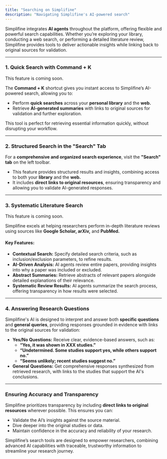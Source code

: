 ```yaml
---
title: "Searching on Simplifine"
description: "Navigating Simplifine's AI-powered search"
---
```


Simplifine integrates **AI agents** throughout the platform, offering flexible and powerful search capabilities. Whether you’re exploring your library, conducting a web search, or performing a detailed literature review, Simplifine provides tools to deliver actionable insights while linking back to original sources for validation.

---
### 1. Quick Search with Command + K
<Note>This feature is coming soon.</Note>

The **Command + K** shortcut gives you instant access to Simplifine’s AI-powered search, allowing you to:  
- Perform **quick searches** across your **personal library** and the **web.**  
- Retrieve **AI-generated summaries** with links to original sources for validation and further exploration.  

This tool is perfect for retrieving essential information quickly, without disrupting your workflow.

---

### 2. Structured Search in the "Search" Tab 
For a **comprehensive and organized search experience**, visit the **"Search" tab** on the left toolbar.  
- This feature provides structured results and insights, combining access to both your **library** and the **web.**  
- It includes **direct links to original resources**, ensuring transparency and allowing you to validate AI-generated responses.

---

### 3. Systematic Literature Search
<Note>This feature is coming soon.</Note>

Simplifine excels at helping researchers perform in-depth literature reviews using sources like **Google Scholar, arXiv,** and **PubMed.**  

#### Key Features:  
- **Contextual Search:** Specify detailed search criteria, such as inclusion/exclusion parameters, to refine results.  
- **AI-Driven Analysis:** AI agents review entire papers, providing insights into why a paper was included or excluded.  
- **Abstract Summaries:** Retrieve abstracts of relevant papers alongside detailed explanations of their relevance.  
- **Systematic Review Results:** AI agents summarize the search process, offering transparency in how results were selected.  

---

### 4. Answering Research Questions
Simplifine's AI is designed to interpret and answer both **specific questions** and **general queries**, providing responses grounded in evidence with links to the original sources for validation:  
- **Yes/No Questions:** Receive clear, evidence-based answers, such as:  
  - **“Yes, it was shown in XXX studies.”**  
  - **“Undetermined. Some studies support yes, while others support no.”**  
  - **“Seems unlikely; recent studies suggest no.”**  
- **General Questions:** Get comprehensive responses synthesized from retrieved research, with links to the studies that support the AI's conclusions.

---

### Ensuring Accuracy and Transparency  
Simplifine prioritizes transparency by including **direct links to original resources** wherever possible. This ensures you can:  
- Validate the AI’s insights against the source material.  
- Dive deeper into the original studies or data.  
- Maintain confidence in the accuracy and reliability of your research.  

Simplifine’s search tools are designed to empower researchers, combining advanced AI capabilities with traceable, trustworthy information to streamline your research journey.  
